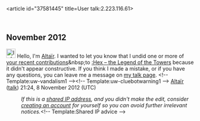 <article id="37581445" title=User talk:2.223.116.61>
	<talkpage id="37581445" title="User talk:2.223.116.61">

== November 2012 ==
[[File:Information.svg|25px|alt=|link=]] Hello, I'm [[User:Altaïr|Altaïr]]. I wanted to let you know that I undid one or more of [[Special:Contributions/2.223.116.61|your recent contributions]]&amp;nbsp;to [[:Hex – the Legend of the Towers]] because it didn't appear constructive. If you think I made a mistake, or if you have any questions, you can leave me a message on [[User_talk:Altaïr|my talk page]]. &lt;!-- Template:uw-vandalism1 --&gt;&lt;!-- Template:uw-cluebotwarning1 --&gt;   [[User:Altaïr|Altaïr]] ([[User talk:Altaïr|talk]]) 21:24, 8 November 2012 (UTC)
:''If this is a [[open proxy|shared IP address]], and you didn't make the edit, consider [[Wikipedia:Why create an account?|creating an account]] for yourself so you can avoid further irrelevant notices.''&lt;!-- Template:Shared IP advice --&gt;
	</talkpage>
</article>